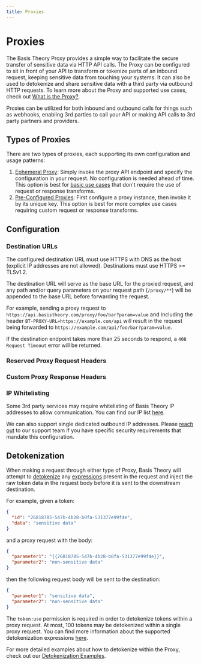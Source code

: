 ```yaml
---
title: Proxies
---
```



# Proxies

The Basis Theory Proxy provides a simple way to facilitate the secure transfer of sensitive data via HTTP API calls.
The Proxy can be configured to sit in front of your API to transform or tokenize parts of an inbound request,
keeping sensitive data from touching your systems. It can also be used to detokenize and share sensitive data with a third party via outbound HTTP requests.
To learn more about the Proxy and supported use cases, check out [What is the Proxy?](/docs/concepts/what-is-the-proxy/).

Proxies can be utilized for both inbound and outbound calls for things such as webhooks, enabling 3rd parties to call
your API or making API calls to 3rd party partners and providers.

## Types of Proxies

There are two types of proxies, each supporting its own configuration and usage patterns:

1. [Ephemeral Proxy](/docs/api/proxies/ephemeral-proxy): Simply invoke the proxy API endpoint and specify the configuration in your request. No configuration is needed ahead of time. This option is best for [basic use cases](/docs/guides/share/send-data-to-third-party) that don't require the use of request or response transforms.
2. [Pre-Configured Proxies](/docs/api/proxies/pre-configured-proxies): First configure a proxy instance, then invoke it by its unique key. This option is best for more complex use cases requiring custom request or response transforms.

## Configuration

### Destination URLs

The configured destination URL must use HTTPS with DNS as the host (explicit IP addresses are not allowed). Destinations must use HTTPS >= TLSv1.2.

The destination URL will serve as the base URL for the proxied request, and any path and/or query parameters on your request path (`/proxy/**`) will be appended to the base URL before forwarding the request.

For example, sending a proxy request to `https://api.basistheory.com/proxy/foo/bar?param=value` and including the header `BT-PROXY-URL=https://example.com/api` will result in the request being forwarded to `https://example.com/api/foo/bar?param=value`.

<Alert>
  If the destination endpoint takes more than 25 seconds to respond, a <code>408 Request Timeout</code> error will be returned.
</Alert>

### Reserved Proxy Request Headers <Enterprise />

<ReservedHeaders />

### Custom Proxy Response Headers

<CustomHeaders />

### IP Whitelisting

Some 3rd party services may require whitelisting of Basis Theory IP addresses to allow communication.
You can find our IP list [here](/docs/api/ip-addresses).

<Alert>
  We can also support single dedicated outbound IP addresses. Please <a href="https://basistheory.com/contact">reach out</a> to our support team if you have specific security requirements that mandate this configuration.
</Alert>

## Detokenization

When making a request through either type of Proxy, Basis Theory will attempt to [detokenize](/docs/expressions/detokenization)
any [expressions](/docs/expressions/) present in the request and inject the raw token data in the request body before it is sent
to the downstream destination.

For example, given a token:

```json showLineNumbers
{
  "id": "26818785-547b-4b28-b0fa-531377e99f4e",
  "data": "sensitive data"
}
```

and a proxy request with the body:

```json showLineNumbers
{
  "parameter1": "{{26818785-547b-4b28-b0fa-531377e99f4e}}",
  "parameter2": "non-sensitive data"
}
```

then the following request body will be sent to the destination:

```json showLineNumbers
{
  "parameter1": "sensitive data",
  "parameter2": "non-sensitive data"
}
```

The `token:use` permission is required in order to detokenize tokens within a proxy request.
At most, 100 tokens may be detokenized within a single proxy request. You can find more information about the supported detokenization expressions [here](/docs/expressions/detokenization).

<Alert>
  For more detailed examples about how to detokenize within the Proxy, check out our <a href="/docs/expressions/detokenization#examples">Detokenization Examples</a>.
</Alert>
